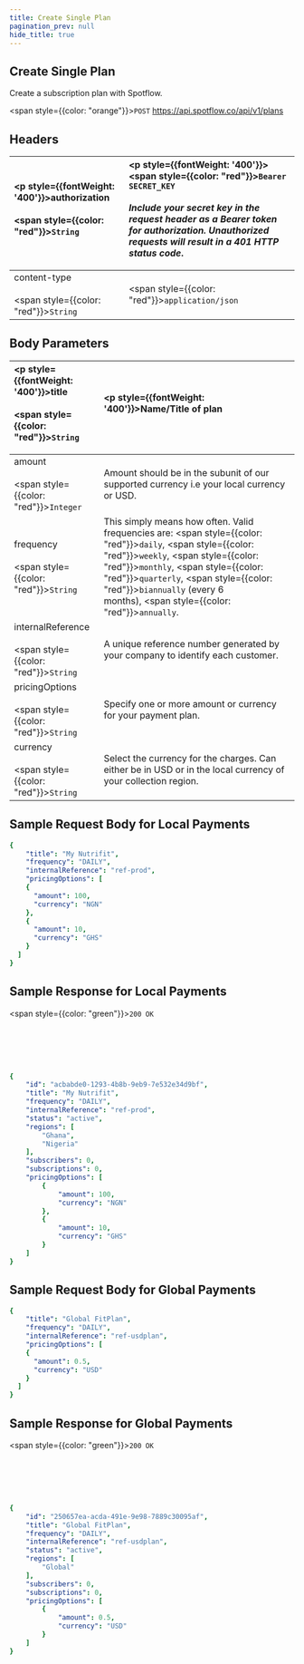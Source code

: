 ```yaml
---
title: Create Single Plan
pagination_prev: null
hide_title: true
---
```


## Create Single Plan

Create a subscription plan with Spotflow.

<span style={{color: "orange"}}>`POST`</span> https://api.spotflow.co/api/v1/plans


## Headers



| <p style={{fontWeight: '400'}}>authorization <br></br> <span style={{color: "red"}}>`String`</span></p> | <p style={{fontWeight: '400'}}><span style={{color: "red"}}>`Bearer SECRET_KEY`</span> <br></br> *Include your secret key in the request header as a Bearer token for authorization. Unauthorized requests will result in a 401 HTTP status code*.</p> |
|:----------|:-----------|
| content-type <br></br> <span style={{color: "red"}}>`String`</span> | <span style={{color: "red"}}>`application/json`</span> |


## Body Parameters

| <p style={{fontWeight: '400'}}>title <br></br> <span style={{color: "red"}}>`String`</span></p> | <p style={{fontWeight: '400'}}>Name/Title of plan</p> |
|:---------|:---------|
| amount <br></br> <span style={{color: "red"}}>`Integer`</span> | Amount should be in the subunit of our supported currency i.e your local currency or USD. |
| frequency <br></br> <span style={{color: "red"}}>`String`</span> |  This simply means how often. Valid frequencies are: <span style={{color: "red"}}>`daily`</span>, <span style={{color: "red"}}>`weekly`</span>, <span style={{color: "red"}}>`monthly`</span>, <span style={{color: "red"}}>`quarterly`</span>, <span style={{color: "red"}}>`biannually`</span> (every 6 months), <span style={{color: "red"}}>`annually`</span>.|
| internalReference <br></br> <span style={{color: "red"}}>`String`</span> | A unique reference number generated by your company to identify each customer.|
| pricingOptions <br></br> <span style={{color: "red"}}>`String`</span> | Specify one or more amount or currency for your payment plan.|
| currency <br></br> <span style={{color: "red"}}>`String`</span> | Select the currency for the charges. Can either be in USD or in the local currency of your collection region.|

## Sample Request Body for Local Payments

```yaml
{
    "title": "My Nutrifit",
    "frequency": "DAILY",
    "internalReference": "ref-prod",
    "pricingOptions": [
    {
      "amount": 100,
      "currency": "NGN"
    },
    {
      "amount": 10,
      "currency": "GHS"
    }
  ]
}
```

## Sample Response for Local Payments

<span style={{color: "green"}}>`200 OK`</span>

<br></br>
<br></br>

```yaml
{
    "id": "acbabde0-1293-4b8b-9eb9-7e532e34d9bf",
    "title": "My Nutrifit",
    "frequency": "DAILY",
    "internalReference": "ref-prod",
    "status": "active",
    "regions": [
        "Ghana",
        "Nigeria"
    ],
    "subscribers": 0,
    "subscriptions": 0,
    "pricingOptions": [
        {
            "amount": 100,
            "currency": "NGN"
        },
        {
            "amount": 10,
            "currency": "GHS"
        }
    ]
}
```

## Sample Request Body for Global Payments

```yaml
{
    "title": "Global FitPlan",
    "frequency": "DAILY",
    "internalReference": "ref-usdplan",
    "pricingOptions": [
    {
      "amount": 0.5,
      "currency": "USD"
    }
  ]
}
```

## Sample Response for Global Payments

<span style={{color: "green"}}>`200 OK`</span>

<br></br>
<br></br>

```yaml
{
    "id": "250657ea-acda-491e-9e98-7889c30095af",
    "title": "Global FitPlan",
    "frequency": "DAILY",
    "internalReference": "ref-usdplan",
    "status": "active",
    "regions": [
        "Global"
    ],
    "subscribers": 0,
    "subscriptions": 0,
    "pricingOptions": [
        {
            "amount": 0.5,
            "currency": "USD"
        }
    ]
}
```